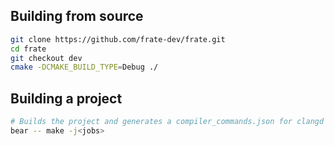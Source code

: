 
## Building from source

```bash
git clone https://github.com/frate-dev/frate.git
cd frate
git checkout dev
cmake -DCMAKE_BUILD_TYPE=Debug ./
```

## Building a project

```bash
# Builds the project and generates a compiler_commands.json for clangd
bear -- make -j<jobs>
```
